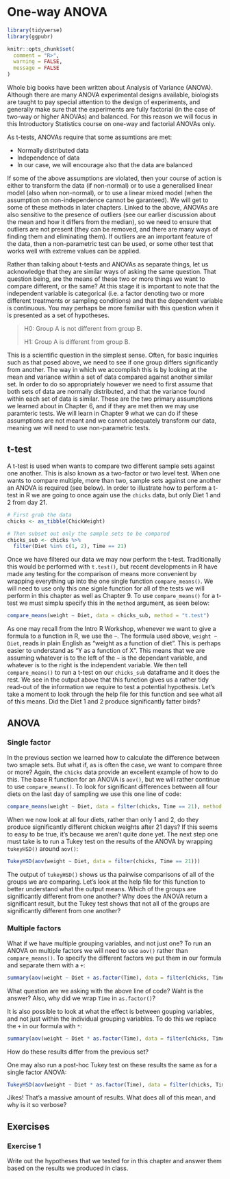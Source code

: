 # One-way ANOVA


```r
library(tidyverse)
library(ggpubr)
```


```r
knitr::opts_chunk$set(
  comment = "R>", 
  warning = FALSE, 
  message = FALSE
)
```

Whole big books have been written about Analysis of Variance (ANOVA). Although there are many ANOVA experimental designs available, biologists are taught to pay special attention to the design of experiments, and generally make sure that the experiments are fully factorial (in the case of two-way or higher ANOVAs) and balanced. For this reason we will focus in this Introductory Statistics course on one-way and factorial ANOVAs only.

As t-tests, ANOVAs require that some assumtions are met:

* Normally distributed data
* Independence of data
* In our case, we will encourage also that the data are balanced

If some of the above assumptions are violated, then your course of action is either to transform the data (if non-normal) or to use a generalised linear model (also when non-normal), or to use a linear mixed model (when the assumption on non-independence cannot be garanteed). We will get to some of these methods in later chapters. Linked to the above, ANOVAs are also sensitive to the presence of outliers (see our earlier discussion about the mean and how it differs from the median), so we need to ensure that outliers are not present (they can be removed, and there are many ways of finding them and eliminating them). If outliers are an important feature of the data, then a non-parametric test can be used, or some other test that works well with extreme values can be applied. 

Rather than talking about t-tests and ANOVAs as separate things, let us acknowledge that they are similar ways of asking the same question. That question being, are the means of these two or more things we want to compare different, or the same? At this stage it is important to note that the independent variable is categorical (i.e. a factor denoting two or more different treatments or sampling conditions) and that the dependent variable is continuous. You may perhaps be more familiar with this question when it is presented as a set of hypotheses.

> H0: Group A is not different from group B.
>
> H1: Group A is different from group B.

This is a scientific question in the simplest sense. Often, for basic inquiries such as that posed above, we need to see if one group differs significantly from another. The way in which we accomplish this is by looking at the mean and variance within a set of data compared against another similar set. In order to do so appropriately however we need to first assume that both sets of data are normally distributed, and that the variance found within each set of data is similar. These are the two primary assumptions we learned about in Chapter 6, and if they are met then we may use paramteric tests. We will learn in Chapter 9 what we can do if these assumptions are not meant and we cannot adequately transform our data, meaning we will need to use non-parametric tests.

## t-test

A t-test is used when wants to compare two different sample sets against one another. This is also known as a two-factor or two level test. When one wants to compare multiple, more than two, sample sets against one another an ANOVA is required (see below). In order to illustrate how to perform a t-test in R we are going to once again use the `chicks` data, but only Diet 1 and 2 from day 21.

```r
# First grab the data
chicks <- as_tibble(ChickWeight)

# Then subset out only the sample sets to be compared
chicks_sub <- chicks %>% 
  filter(Diet %in% c(1, 2), Time == 21)
```

Once we have filtered our data we may now perform the t-test. Traditionally this would be performed with `t.test()`, but recent developments in R have made any testing for the comparison of means more convenient by wrapping everything up into the one single function `compare_means()`. We will need to use only this one signle function for all of the tests we will perform in this chapter as well as Chapter 9. To use `compare_means()` for a t-test we must simplu specify this in the `method` argument, as seen below:

```r
compare_means(weight ~ Diet, data = chicks_sub, method = "t.test")
```

As one may recall from the Intro R Workshop, whenever we want to give a formula to a function in R, we use the `~`. The formula used above, `weight ~ Diet`, reads in plain English as "weight as a function of diet". This is perhaps easier to understand as "Y as a function of X". This means that we are assuming whatever is to the left of the `~` is the dependant variable, and whatever is to the right is the independent variable. We then tell `compare_means()` to run a t-test on our `chicks_sub` dataframe and it does the rest. We see in the output above that this function gives us a rather tidy read-out of the information we require to test a potential hypothesis. Let's take a moment to look through the help file for this function and see what all of this means. Did the Diet 1 and 2 produce significantly fatter birds?

## ANOVA

### Single factor

In the previous section we learned how to calculate the difference between two smaple sets. But what if, as is often the case, we want to compare three or more? Again, the `chicks` data provide an excellent example of how to do this. The base R function for an ANOVA is `aov()`, but we will rather continue to use `compare_means()`. To look for significant differences between all four diets on the last day of sampling we use this one line of code:

```r
compare_means(weight ~ Diet, data = filter(chicks, Time == 21), method = "anova")
```

When we now look at all four diets, rather than only 1 and 2, do they produce significantly different chicken weights after 21 days? If this seems to easy to be true, it's because we aren't quite done yet. The next step one must take is to run a Tukey test on the results of the ANOVA by wrapping `tukeyHSD()` around `aov()`:

```r
TukeyHSD(aov(weight ~ Diet, data = filter(chicks, Time == 21)))
```

The output of `tukeyHSD()` shows us tha pairwise comparisons of all of the groups we are comparing. Let's look at the help file for this function to better understand what the output means. Which of the groups are significantly different from one another? Why does the ANOVA return a significant result, but the Tukey test shows that not all of the groups are significantly different from one another?

### Multiple factors

What if we have multiple grouping variables, and not just one? To run an ANOVA on multiple factors we will need to use `aov()` rather than `compare_means()`. To specify the different factors we put them in our formula and separate them with a `+`:

```r
summary(aov(weight ~ Diet + as.factor(Time), data = filter(chicks, Time %in% c(20, 21))))
```

What question are we asking with the above line of code? Waht is the answer? Also, why did we wrap `Time` in `as.factor()`?

It is also possible to look at what the effect is between gouping variables, and not just within the individual grouping variables. To do this we replace the `+` in our formula with `*`:

```r
summary(aov(weight ~ Diet * as.factor(Time), data = filter(chicks, Time %in% c(20, 21))))
```

How do these results differ from the previous set?

One may also run a post-hoc Tukey test on these results the same as for a single factor ANOVA:

```r
TukeyHSD(aov(weight ~ Diet * as.factor(Time), data = filter(chicks, Time %in% c(20, 21))))
```

Jikes! That's a massive amount of results. What does all of this mean, and why is it so verbose?

## Exercises

### Exercise 1

Write out the hypotheses that we tested for in this chapter and answer them based on the results we produced in class.
